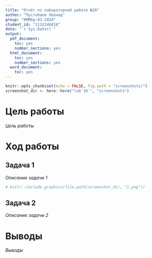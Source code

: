 ```yaml
---
title: "Отчёт по лабораторной работе №10"
author: "Пустобаев Леонид"
group: "НММбд-03-2024"
student_id: "1132246818"
date: "`r Sys.Date()`"
output:
  pdf_document:
    toc: yes
    number_sections: yes
  html_document:
    toc: yes
    number_sections: yes
  word_document:
    toc: yes
---
```


```r
knitr::opts_chunk$set(echo = FALSE, fig.path = "screenshots/")
screenshot_dir <- here::here("lab`10`", "screenshots")
```

# Цель работы
*Цель работы*

# Ход работы
## Задача 1
*Описание задачи 1*

```r
# knitr::include_graphics(file.path(screenshot_dir, "1.png"))
```

## Задача 2
*Описание задачи 2*

# Выводы
*Выводы*
